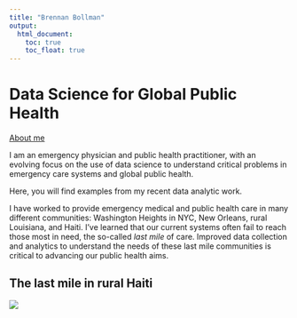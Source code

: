 ```yaml
---
title: "Brennan Bollman"
output: 
  html_document:
    toc: true
    toc_float: true
---
```


# Data Science for Global Public Health

[About me](about.html)

I am an emergency physician and public health practitioner, with an evolving focus on the use of data science to understand critical problems in emergency care systems and global public health.

Here, you will find examples from my recent data analytic work. 

I have worked to provide emergency medical and public health care in many different communities: Washington Heights in NYC, New Orleans, rural Louisiana, and Haiti. I've learned that our current systems often fail to reach those most in need, the so-called *last mile* of care. Improved data collection and analytics to understand the needs of these last mile communities is critical to advancing our public health aims.

## The last mile in rural Haiti

![](images/haiti.jpeg)



